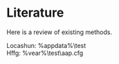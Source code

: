 # Literature {-}

Here is a review of existing methods.

Locashun: \%appdata\%\\test  
Hffg: \%vear\%\\test\\aap.cfg
